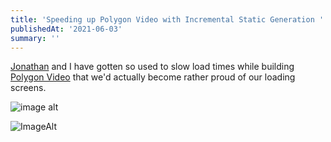 ```yaml
---
title: 'Speeding up Polygon Video with Incremental Static Generation '
publishedAt: '2021-06-03'
summary: ''
---
```


[Jonathan](https://jonathanxu) and I have gotten so used to slow load times while building [Polygon Video](https://polygon.video) that we'd actually become rather proud of our loading screens.

![image alt](/images/polygon/loader.png)

![ImageAlt](/images/image2021-06-03-13-51-51.png)
